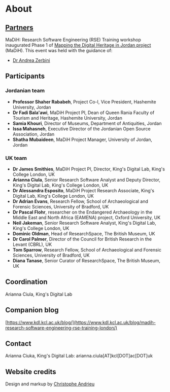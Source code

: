 # About

## [Partners](https://datacite.hypotheses.org/partners)

MaDiH: Research Software Engineering (RSE) Training workshop inaugurated Phase 1 of
[Mapping the Digital Heritage in Jordan project](https://gtr.ukri.org/projects?ref=AH%2FS011722%2F1) (MaDiH). 
This event was held with the guidance of:

- [Dr Andrea Zerbini](https://eamena.arch.ox.ac.uk/team/dr-andrea-zerbini/)

## Participants

### Jordanian team
- **Professor Shaher Rababeh**, Project Co-I, Vice President, Hashemite University, Jordan
- **Dr Fadi Bala'awi**, MaDiH Project PI, Dean of Queen Rania Faculty of Tourism and Heritage, Hashemite University, Jordan
- **Samia Khouri**, Director of Museums, Department of Antiquities, Jordan
- **Issa Mahasneh**, Executive Director of the Jordanian Open Source Association, Jordan
- **Shatha Mubaideen**, MaDiH Project Manager, University of Jordan, Jordan

### UK team
- **Dr James Smithies**, MaDiH Project PI, Director, King's Digital Lab, King's College London, UK
- **Arianna Ciula**, Senior Research Software Analyst and Deputy Director, King's Digital Lab, King's College London, UK
- **Dr Alessandra Esposito**, MaDiH Project Research Associate, King's Digital Lab, King's College London, UK
- **Dr Adrian Evans**, Research Fellow, School of Archaeological and Forensic Sciences, University of Bradford, UK
- **Dr Pascal Flohr**, researcher on the Endangered Archaeology in the Middle East and North Africa (EAMENA) project, Oxford University, UK
- **Neil Jakeman**, Senior Research Software Analyst, King's Digital Lab, King's College London, UK
- **Dominic Oldman**, Head of ResearchSpace, The British Museum, UK
- **Dr Carol Palmer**, Director of the Council for British Research in the Levant (CBRL), UK
- **Tom Sparrow**, Research Fellow, School of Archaeological and Forensic Sciences, University of Bradford, UK
- **Diana Tanase**, Senior Curator of ResearchSpace, The British Museum, UK


## Coordination

Arianna Ciula, King's Digital Lab


## Companion blog

[https://www.kdl.kcl.ac.uk/blog/](https://www.kdl.kcl.ac.uk/blog/madih-research-software-engineering-rse-training-london/)

## Contact

Arianna Ciuka, King's Digital Lab: arianna.ciula[AT]kcl[DOT]ac[DOT]uk

## Website credits

Design and markup by [Christophe Andrieu](http://www.stpo.fr)
